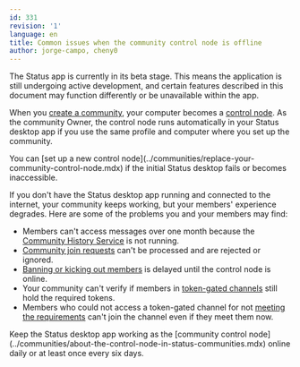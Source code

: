 ```yaml
---
id: 331
revision: '1'
language: en
title: Common issues when the community control node is offline
author: jorge-campo, cheny0
---
```


<Admonition type="beta" status="Status app is currently in beta stage">
  The Status app is currently in its beta stage. This means the application is still undergoing active development, and certain features described in this document may function differently or be unavailable within the app.
</Admonition>

When you [create a community](../communities/create-a-status-community.mdx), your computer becomes a [control node](../communities/about-the-control-node-in-status-communities.mdx). As the community Owner, the control node runs automatically in your Status desktop app if you use the same profile and computer where you set up the community.

<Admonition type="info">
  You can [set up a new control node](../communities/replace-your-community-control-node.mdx) if the initial Status desktop fails or becomes inaccessible.
</Admonition>

If you don't have the Status desktop app running and connected to the internet, your community keeps working, but your members' experience degrades. Here are some of the problems you and your members may find:

- Members can't access messages over one month because the [Community History Service](../communities/about-the-community-history-service.mdx) is not running.
- [Community join requests](../communities/set-up-your-community-join-requests.mdx) can't be processed and are rejected or ignored.
- [Banning or kicking out members](../communities/kick-or-ban-someone-from-your-community.mdx) is delayed until the control node is online.
- Your community can't verify if members in [token-gated channels](../communities/set-up-your-channel-permissions.mdx) still hold the required tokens.
- Members who could not access a token-gated channel for not [meeting the requirements](../communities/understand-token-requirements-in-channels.mdx) can't join the channel even if they meet them now.

<Admonition type="tip">
  Keep the Status desktop app working as the [community control node](../communities/about-the-control-node-in-status-communities.mdx) online daily or at least once every six days.
</Admonition>
